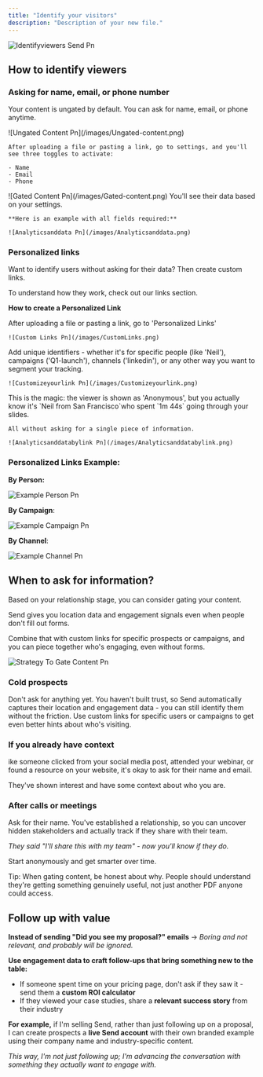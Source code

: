 ```yaml
---
title: "Identify your visitors"
description: "Description of your new file."
---
```


![Identifyviewers Send Pn](/images/Identifyviewers-Send.png)

## How to identify viewers

### Asking for name, email, or phone number

Your content is ungated by default. You can ask for name, email, or phone anytime.

<Steps>
  <Step title="Go to settings">
    ![Ungated Content Pn](/images/Ungated-content.png)

    After uploading a file or pasting a link, go to settings, and you'll see three toggles to activate:

    - Name
    - Email
    - Phone
  </Step>
  <Step title="Confirm what data you want to collect">
    ![Gated Content Pn](/images/Gated-content.png)
  </Step>
  <Step title="Collect visitors data">
    You'll see their data based on your settings.

    **Here is an example with all fields required:** 

    ![Analyticsanddata Pn](/images/Analyticsanddata.png)
  </Step>
</Steps>

### Personalized links

Want to identify users without asking for their data? Then create custom links. 

To understand how they work, check out our links section.

**How to create a Personalized Link**

<Steps>
  <Step title="Go to Personalized Links">
    After uploading a file or pasting a link, go to 'Personalized Links'

    ![Custom Links Pn](/images/CustomLinks.png)
  </Step>
  <Step title="Personalize your link">
    Add unique identifiers - whether it's for specific people (like 'Neil'), campaigns ('Q1-launch'), channels ('linkedin'), or any other way you want to segment your tracking.

    ![Customizeyourlink Pn](/images/Customizeyourlink.png)
  </Step>
  <Step title="Example of tracking using links">
    This is the magic: the viewer is shown as 'Anonymous', but you actually know it's `Neil from San Francisco`who spent `1m 44s`  going through your slides. 

    All without asking for a single piece of information.

    ![Analyticsanddatabylink Pn](/images/Analyticsanddatabylink.png)
  </Step>
</Steps>

### **Personalized Links Example:**

**By Person:**

![Example Person Pn](/images/ExamplePerson.png)

**By Campaign**:

![Example Campaign Pn](/images/ExampleCampaign.png)

**By Channel**:

![Example Channel Pn](/images/ExampleChannel.png)

## When to ask for information?

Based on your relationship stage, you can consider gating your content. 

Send gives you location data and engagement signals even when people don't fill out forms. 

Combine that with custom links for specific prospects or campaigns, and you can piece together who's engaging, even without forms.

![Strategy To Gate Content Pn](/images/Strategy-to-gate-content.png)

### **Cold prospects**

Don't ask for anything yet. You haven't built trust, so Send automatically captures their location and engagement data - you can still identify them without the friction. Use custom links for specific users or campaigns to get even better hints about who's visiting.

### **If you already have context**

ike someone clicked from your social media post, attended your webinar, or found a resource on your website, it's okay to ask for their name and email.

 They've shown interest and have some context about who you are.

### **After calls or meetings**

 Ask for their name. You've established a relationship, so you can uncover hidden stakeholders and actually track if they share with their team. 

_They said "I'll share this with my team" - now you'll know if they do._

Start anonymously and get smarter over time. 

<Tip>
  Tip: When gating content, be honest about why. People should understand they're getting something genuinely useful, not just another PDF anyone could access. 
</Tip>


## Follow up with value

**Instead of sending "Did you see my proposal?" emails** → _Boring and not relevant, and probably will be ignored._

**Use engagement data to craft follow-ups that bring something new to the table:**

- If someone spent time on your pricing page, don't ask if they saw it - send them a **custom ROI calculator**
- If they viewed your case studies, share a **relevant success story** from their industry

**For example,** if I'm selling Send, rather than just following up on a proposal, I can create prospects a **live Send account** with their own branded example using their company name and industry-specific content.

_This way, I'm not just following up; I'm advancing the conversation with something they actually want to engage with._